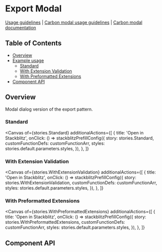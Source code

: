 

# Export Modal

[Usage guidelines](https://pages.github.ibm.com/carbon/ibm-products/components/export/usage/)
|
[Carbon modal usage guidelines](https://www.carbondesignsystem.com/components/modal/usage)
|
[Carbon modal documentation](https://react.carbondesignsystem.com/?path=/docs/components-modal)

## Table of Contents

- [Overview](#overview)
- [Example usage](#example-usage)
  - [Standard](#standard)
  - [With Extension Validation](#with-extension-validation)
  - [With Preformatted Extensions](#with-preformatted-extensions)
- [Component API](#component-api)

## Overview

Modal dialog version of the export pattern.

### Standard

<Canvas
  of={stories.Standard}
  additionalActions={[
    {
      title: 'Open in Stackblitz',
      onClick: () =>
        stackblitzPrefillConfig({
          story: stories.Standard,
          customFunctionDefs: customFunctionArr,
          styles: stories.default.parameters.styles,
        }),
    },
  ]}
></Canvas>

### With Extension Validation

<Canvas
  of={stories.WithExtensionValidation}
  additionalActions={[
    {
      title: 'Open in Stackblitz',
      onClick: () =>
        stackblitzPrefillConfig({
          story: stories.WithExtensionValidation,
          customFunctionDefs: customFunctionArr,
          styles: stories.default.parameters.styles,
        }),
    },
  ]}
></Canvas>

### With Preformatted Extensions

<Canvas
  of={stories.WithPreformattedExtensions}
  additionalActions={[
    {
      title: 'Open in Stackblitz',
      onClick: () =>
        stackblitzPrefillConfig({
          story: stories.WithPreformattedExtensions,
          customFunctionDefs: customFunctionArr,
          styles: stories.default.parameters.styles,
        }),
    },
  ]}
></Canvas>

## Component API

<Controls />
